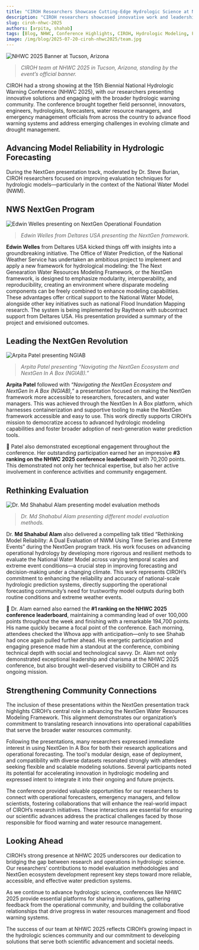```yaml
---
title: "CIROH Researchers Showcase Cutting-Edge Hydrologic Science at NHWC 2025"
description: "CIROH researchers showcased innovative work and leadership at the 15th Biennial National Hydrologic Warning Conference (NHWC 2025), presenting cutting-edge hydrologic forecasting tools and earning top recognition."
slug: ciroh-nhwc-2025
authors: [arpita, shahab]
tags: [Blog, NHWC, Conference Highlights, CIROH, Hydrologic Modeling, Forecasting, National Weather Service, NextGen, Deltares, Alabama]
image: /img/blog/2025-07-20-ciroh-nhwc2025/team.jpg
---
```


![NHWC 2025 Banner at Tucson, Arizona](/img/blog/2025-07-20-ciroh-nhwc2025/team.jpg)
> *CIROH team at NHWC 2025 in Tucson, Arizona, standing by the event’s official banner.*

CIROH had a strong showing at the 15th Biennial National Hydrologic Warning Conference (NHWC 2025), with our researchers presenting innovative solutions and engaging with the broader hydrologic warning community. The conference brought together field personnel, innovators, engineers, hydrologists, forecasters, water resource managers, and emergency management officials from across the country to advance flood warning systems and address emerging challenges in evolving climate and drought management.

## Advancing Model Reliability in Hydrologic Forecasting

During the NextGen presentation track, moderated by Dr. Steve Burian, CIROH researchers focused on improving evaluation techniques for hydrologic models—particularly in the context of the National Water Model (NWM).

## NWS NextGen Program

![Edwin Welles presenting on NextGen Operational Foundation](/img/blog/2025-07-20-ciroh-nhwc2025/edwin.JPG)
> *Edwin Welles from Deltares USA presenting the NextGen framework.*

**Edwin Welles** from Deltares USA kicked things off with insights into a groundbreaking initiative.
The Office of Water Prediction, of the National Weather Service has undertaken an ambitious project to implement and apply a new framework for hydrological modeling: the 
The Next Genearation Water Resources Modeling Framework, or the NextGen framework, is designed to emphasize modularity, interoperability, and reproducibility, creating an environment where disparate modeling components can be freely combined to enhance modeling capabilities.
These advantages offer critical support to the National Water Model, alongside other key initiatives such as national Flood Inundation Mapping research.
The system is being implemented by Raytheon with subcontract support from Deltares USA. His presentation provided a summary of the project and envisioned outcomes.

## Leading the NextGen Revolution

![Arpita Patel presenting NGIAB](/img/blog/2025-07-20-ciroh-nhwc2025/arpita1.JPG)
> *Arpita Patel presenting “Navigating the NextGen Ecosystem and NextGen In A Box (NGIAB).”*

**Arpita Patel** followed with *“Navigating the NextGen Ecosystem and NextGen In A Box (NGIAB),”* a presentation focused on making the NextGen framework more accessible to researchers, forecasters, and water managers.
This was achieved through the NextGen In A Box platform, which harnesses containerization and supportive tooling to make the NextGen framework accessible and easy to use.
This work directly supports CIROH’s mission to democratize access to advanced hydrologic modeling capabilities and foster broader adoption of next-generation water prediction tools.

🥉 Patel also demonstrated exceptional engagement throughout the conference. Her outstanding participation earned her an impressive **#3 ranking on the NHWC 2025 conference leaderboard** with 70,200 points.
This demonstrated not only her technical expertise, but also her active involvement in conference activities and community engagement.

## Rethinking Evaluation

![Dr. Md Shahabul Alam presenting model evaluation methods](/img/blog/2025-07-20-ciroh-nhwc2025/shahab.jpg)
> *Dr. Md Shahabul Alam presenting different model evaluation methods.*



Dr. **Md Shahabul Alam** also delivered a compelling talk titled “Rethinking Model Reliability: A Dual Evaluation of NWM Using Time Series and Extreme Events” during the NextGen program track. His work focuses on advancing operational hydrology by developing more rigorous and resilient methods to evaluate the National Water Model across varying temporal scales and extreme event conditions—a crucial step in improving forecasting and decision-making under a changing climate.
This work represents CIROH’s commitment to enhancing the reliability and accuracy of national-scale hydrologic prediction systems, directly supporting the operational forecasting community’s need for trustworthy model outputs during both routine conditions and extreme weather events.

🥇 Dr. Alam earned also earned the **#1 ranking on the NHWC 2025 conference leaderboard**, maintaining a commanding lead of over 100,000 points throughout the week and finishing with a remarkable 194,700 points. 
His name quickly became a focal point of the conference. Each morning, attendees checked the Whova app with anticipation—only to see Shahab had once again pulled further ahead.
His energetic participation and engaging presence made him a standout at the conference, combining technical depth with social and technological savvy.
Dr. Alam not only demonstrated exceptional leadership and charisma at the NHWC 2025 conference, but also brought well-deserved visibility to CIROH and its ongoing mission.


## Strengthening Community Connections

The inclusion of these presentations within the NextGen presentation track highlights CIROH’s central role in advancing the NextGen Water Resources Modeling Framework. This alignment demonstrates our organization’s commitment to translating research innovations into operational capabilities that serve the broader water resources community.

Following the presentations, many researchers expressed immediate interest in using NextGen In A Box for both their research applications and operational forecasting. The tool's modular design, ease of deployment, and compatibility with diverse datasets resonated strongly with attendees seeking flexible and scalable modeling solutions. Several participants noted its potential for accelerating innovation in hydrologic modeling and expressed intent to integrate it into their ongoing and future projects.

The conference provided valuable opportunities for our researchers to connect with operational forecasters, emergency managers, and fellow scientists, fostering collaborations that will enhance the real-world impact of CIROH’s research initiatives. These interactions are essential for ensuring our scientific advances address the practical challenges faced by those responsible for flood warning and water resource management.


## Looking Ahead

CIROH’s strong presence at NHWC 2025 underscores our dedication to bridging the gap between research and operations in hydrologic science. Our researchers’ contributions to model evaluation methodologies and NextGen ecosystem development represent key steps toward more reliable, accessible, and effective water prediction systems.

As we continue to advance hydrologic science, conferences like NHWC 2025 provide essential platforms for sharing innovations, gathering feedback from the operational community, and building the collaborative relationships that drive progress in water resources management and flood warning systems.

The success of our team at NHWC 2025 reflects CIROH’s growing impact in the hydrologic sciences community and our commitment to developing solutions that serve both scientific advancement and societal needs.
